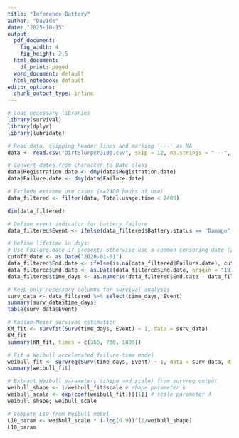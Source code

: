```yaml
---
title: "Inference Battery"
author: "Davide"
date: "2025-10-15"
output:
  pdf_document:
    fig_width: 4
    fig_height: 2.5
  html_document:
    df_print: paged
  word_document: default
  html_notebook: default
editor_options: 
  chunk_output_type: inline
---
```



```r
# Load necessary libraries
library(survival)
library(dplyr)
library(lubridate)

# Read data, skipping header lines and marking '---' as NA
data <- read.csv("DirtSlurper3100.csv", skip = 12, na.strings = "---", stringsAsFactors = FALSE)

# Convert dates from character to Date class
data$Registration.date <- dmy(data$Registration.date)
data$Failure.date <- dmy(data$Failure.date)

# Exclude extreme use cases (>=2400 hours of use)
data_filtered <- filter(data, Total.usage.time < 2400)

dim(data_filtered)

```



```r
# Define event indicator for battery failure
data_filtered$Event <- ifelse(data_filtered$Battery.status == "Damage", 1, 0)

# Define lifetime in days:
# Use Failure.date if present; otherwise use a common censoring date (2020-01-01)
cutoff_date <- as.Date("2020-01-01")
data_filtered$End.date <- ifelse(is.na(data_filtered$Failure.date), cutoff_date, data_filtered$Failure.date)
data_filtered$End.date <- as.Date(data_filtered$End.date, origin = "1970-01-01")
data_filtered$time_days <- as.numeric(data_filtered$End.date - data_filtered$Registration.date)

# Keep only necessary columns for survival analysis
surv_data <- data_filtered %>% select(time_days, Event)
summary(surv_data$time_days)
table(surv_data$Event)

```



```r
# Kaplan-Meier survival estimation
KM_fit <- survfit(Surv(time_days, Event) ~ 1, data = surv_data)
KM_fit
summary(KM_fit, times = c(365, 730, 1000))

```



```r
# Fit a Weibull accelerated failure-time model
weibull_fit <- survreg(Surv(time_days, Event) ~ 1, data = surv_data, dist = "weibull")
summary(weibull_fit)

# Extract Weibull parameters (shape and scale) from survreg output
weibull_shape <- 1/weibull_fit$scale # shape parameter k
weibull_scale <- exp(coef(weibull_fit))[[1]] # scale parameter λ
weibull_shape; weibull_scale

# Compute L10 from Weibull model
L10_param <- weibull_scale * (-log(0.9))^(1/weibull_shape)
L10_param
```



```r

```












